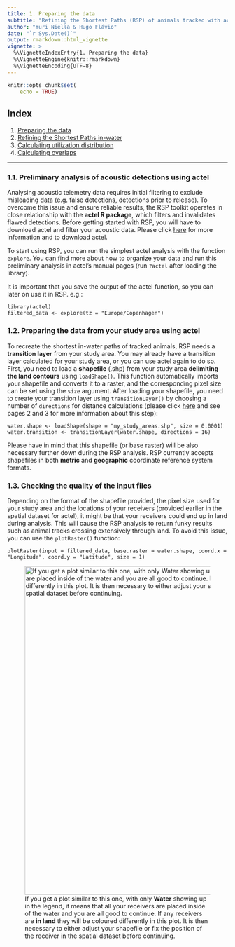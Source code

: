 ```yaml
---
title: 1. Preparing the data 
subtitle: "Refining the Shortest Paths (RSP) of animals tracked with acoustic transmitters in estuarine regions"
author: "Yuri Niella & Hugo Flávio"
date: "`r Sys.Date()`"
output: rmarkdown::html_vignette
vignette: >
  %\VignetteIndexEntry{1. Preparing the data}
  %\VignetteEngine{knitr::rmarkdown}
  %\VignetteEncoding{UTF-8}
---
```


```r
knitr::opts_chunk$set(
	echo = TRUE)
```

## Index

1. [Preparing the data](a-1_Preparing_the_data.html)
2. [Refining the Shortest Paths in-water](a-2_Refining_Shortest_paths.html)
3. [Calculating utilization distribution](a-3_dBBMM.html)
4. [Calculating overlaps](a-4_Overlaps.html)

***

### 1.1. Preliminary analysis of acoustic detections using actel

Analysing acoustic telemetry data requires initial filtering to exclude misleading data (e.g. false detections, detections prior to release). To overcome this issue and ensure reliable results, the RSP toolkit operates in close relationship with the **actel R package**, which filters and invalidates flawed detections. Before getting started with RSP, you will have to download actel and filter your acoustic data. Please click [here](https://github.com/hugomflavio/actel) for more information and to download actel.

To start using RSP, you can run the simplest actel analysis with the function `explore`. You can find more about how to organize your data and run this preliminary analysis in actel's manual pages (run `?actel` after loading the library).

It is important that you save the output of the actel function, so you can later on use it in RSP. e.g.:

```
library(actel)
filtered_data <- explore(tz = "Europe/Copenhagen")
```

### 1.2. Preparing the data from your study area using actel

To recreate the shortest in-water paths of tracked animals, RSP needs a **transition layer** from your study area. You may already have a transition layer calculated for your study area, or you can use actel again to do so. First, you need to load a **shapefile** (.shp) from your study area **delimiting the land contours** using `loadShape()`. This function automatically imports your shapefile and converts it to a raster, and the corresponding pixel size can be set using the `size` argument. After loading your shapefile, you need to create your transition layer using `transitionLayer()` by choosing a number of `directions` for distance calculations (please click [here](https://github.com/hugomflavio/actel) and see pages 2 and 3 for more information about this step):

```
water.shape <- loadShape(shape = "my_study_areas.shp", size = 0.0001)  
water.transition <- transitionLayer(water.shape, directions = 16)
```

Please have in mind that this shapefile (or base raster) will be also necessary further down during the RSP analysis. RSP currently accepts shapefiles in both **metric** and **geographic** coordinate reference system formats.


### 1.3. Checking the quality of the input files

Depending on the format of the shapefile provided, the pixel size used for your study area and the locations of your receivers (provided earlier in the spatial dataset for actel), it might be that your receivers could end up in land during analysis. This will cause the RSP analysis to return funky results such as animal tracks crossing extensively through land. To avoid this issue, you can use the `plotRaster()` function:

```
plotRaster(input = filtered_data, base.raster = water.shape, coord.x = "Longitude", coord.y = "Latitude", size = 1)
```
![If you get a plot similar to this one, with only **Water** showing up in the legend, it means that all your receivers are placed inside of the water and you are all good to continue. If any receivers are **in land** they will be coloured differently in this plot. It is then necessary to either adjust your shapefile or fix the position of the receiver in the spatial dataset before continuing.](plotRaster.png){#id .class width=750}

